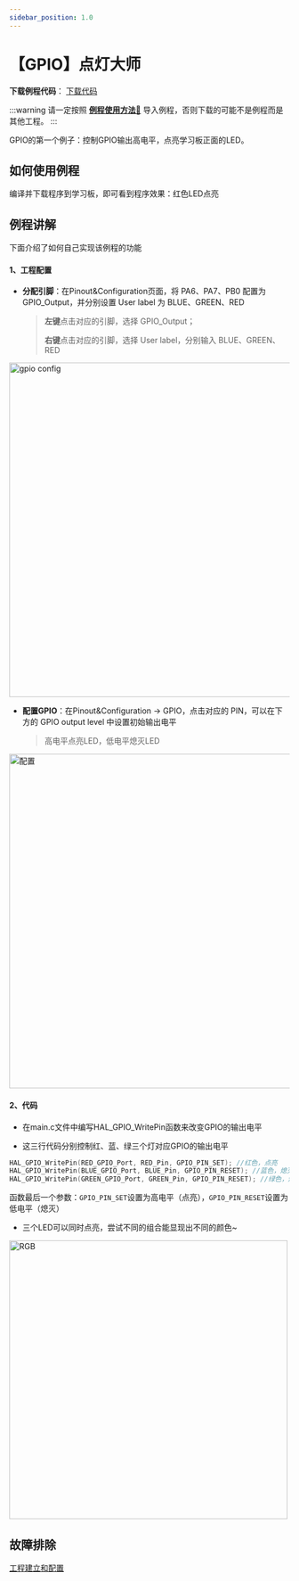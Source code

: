 ```yaml
---
sidebar_position: 1.0
---
```

# 【GPIO】点灯大师

**下载例程代码**： <a href="https://pan.baud-dance.com/d/%E6%B3%A2%E7%89%B9%E5%BE%8B%E5%8A%A8STM32%E4%BE%8B%E7%A8%8B/GPIO_RGB_LED.zip" class="source_download_button" target="_blank">下载代码</a> 

:::warning
请一定按照 <a href="/docs/stm32/example/HowToImportExample" target="_blank">**例程使用方法🔗**</a> 导入例程，否则下载的可能不是例程而是其他工程。
:::

GPIO的第一个例子：控制GPIO输出高电平，点亮学习板正面的LED。

## 如何使用例程

编译并下载程序到学习板，即可看到程序效果：红色LED点亮

## 例程讲解

下面介绍了如何自己实现该例程的功能

#### 1、工程配置

- **分配引脚**：在Pinout&Configuration页面，将 PA6、PA7、PB0 配置为 GPIO_Output，并分别设置 User label 为 BLUE、GREEN、RED

    > **左键**点击对应的引脚，选择 GPIO_Output；
    >
    > **右键**点击对应的引脚，选择 User label，分别输入 BLUE、GREEN、RED

<div style={{ display: "flex", justifyContent: "center", alignItems: "center", marginBottom: "20px"}}>
<img src={require('./img/LED/gpio config.png').default} alt="gpio config" width="600px" />
</div>

- **配置GPIO**：在Pinout&Configuration -> GPIO，点击对应的 PIN，可以在下方的 GPIO output level 中设置初始输出电平

    > 高电平点亮LED，低电平熄灭LED

<div style={{ display: "flex", justifyContent: "center", alignItems: "center", marginBottom: "20px"}}>
<img src={require('./img/LED/配置.png').default} alt="配置" width="600px" />
</div>

#### 2、代码

- 在main.c文件中编写HAL_GPIO_WritePin函数来改变GPIO的输出电平

- 这三行代码分别控制红、蓝、绿三个灯对应GPIO的输出电平

```c
HAL_GPIO_WritePin(RED_GPIO_Port, RED_Pin, GPIO_PIN_SET); //红色，点亮
HAL_GPIO_WritePin(BLUE_GPIO_Port, BLUE_Pin, GPIO_PIN_RESET); //蓝色，熄灭
HAL_GPIO_WritePin(GREEN_GPIO_Port, GREEN_Pin, GPIO_PIN_RESET); //绿色，熄灭
```

函数最后一个参数：`GPIO_PIN_SET`设置为高电平（点亮），`GPIO_PIN_RESET`设置为低电平（熄灭）

- 三个LED可以同时点亮，尝试不同的组合能显现出不同的颜色~

<div style={{ display: "flex", justifyContent: "center", alignItems: "center", marginBottom: "20px"}}>
<img src={require('./img/LED/RGB.png').default} alt="RGB" width="500px" />
</div>

## 故障排除

[工程建立和配置](/docs/stm32/FAQ)
